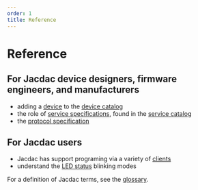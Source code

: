 ```yaml
---
order: 1
title: Reference
---
```


# Reference

## For Jacdac device designers, firmware engineers, and manufacturers

- adding a [device](../tools/device-designer) to the [device catalog](../devices)
- the role of [service specifications](./service-specification/), found in the [service catalog](../services)
- the [protocol specification](./protocol)

## For Jacdac users

- Jacdac has support programing via a variety of [clients](../clients)
- understand the [LED status](./led-status) blinking modes

For a definition of Jacdac terms, see the [glossary](/reference/glossary).
